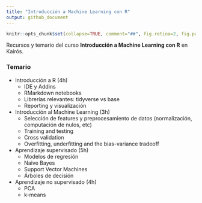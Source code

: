 ```yaml
---
title: "Introducción a Machine Learning con R"
output: github_document
---
```


<!-- README.md is generated from README.Rmd. Please edit that file -->


```r
knitr::opts_chunk$set(collapse=TRUE, comment="##", fig.retina=2, fig.path = "README_figs/README-")
```

Recursos y temario del curso **Introducción a Machine Learning con R** en Kairós.

### Temario

- Introducción a R (4h)
    - IDE y Addins
    - RMarkdown notebooks
    - Librerías relevantes: tidyverse vs base
    - Reporting y visualización
- Introducción al Machine Learning (3h)
    - Selección de features y preprocesamiento de datos (normalización, computación de nulos, etc)
    - Training and testing
    - Cross validation
    - Overfitting, underfitting and the bias-variance tradeoff
- Aprendizaje supervisado (5h)
    - Modelos de regresión
    - Naive Bayes
    - Support Vector Machines
    - Árboles de decisión
- Aprendizaje no supervisado (4h)
    - PCA
    - k-means

